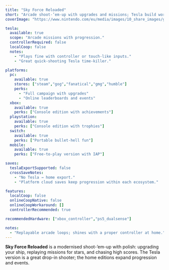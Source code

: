 ```yaml
---
title: "Sky Force Reloaded"
short: "Arcade shoot-’em-up with upgrades and missions; Tesla build works well, but home versions add more progression and events."
coverImage: "https://www.nintendo.com/eu/media/images/10_share_images/games_15/nintendo_switch_download_software_1/H2x1_NSwitchDS_SkyForceReloaded.jpg"

tesla:
  available: true
  scope: "Arcade missions with progression."
  controllerRequired: false
  localCoop: false
  notes:
    - "Plays fine with controller or touch-like inputs."
    - "Great quick-shooting Tesla time-killer."

platforms:
  pc:
    available: true
    stores: ["steam","gog","fanatical","gmg","humble"]
    perks:
      - "Full campaign with upgrades"
      - "Online leaderboards and events"
  xbox:
    available: true
    perks: ["Console edition with achievements"]
  playstation:
    available: true
    perks: ["Console edition with trophies"]
  switch:
    available: true
    perks: ["Portable bullet-hell fun"]
  mobile:
    available: true
    perks: ["Free-to-play version with IAP"]

saves:
  teslaExportSupported: false
  crossSaveNotes:
    - "No Tesla → home export."
    - "Platform cloud saves keep progression within each ecosystem."

features:
  localCoop: false
  onlineCoopNative: false
  onlineCoopWorkaround: []
  controllerRecommended: true

recommendedHardware: ["xbox_controller","ps5_dualsense"]

notes:
  - "Replayable arcade loops; shines with a proper controller at home."
---
```


**Sky Force Reloaded** is a modernised shoot-’em-up with polish: upgrading your ship, replaying missions for stars, and chasing high scores. The Tesla version is a great drop-in shooter; the home editions expand progression and events.

